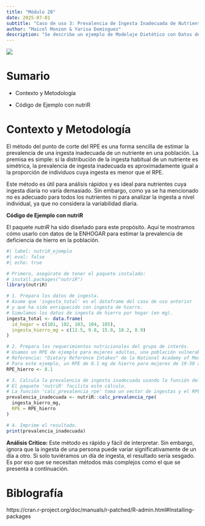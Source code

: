 ```yaml
---
title: "Módulo 20"
date: 2025-07-01
subtitle: "Caso de uso 3: Prevalencia de Ingesta Inadecuada de Nutrientes con el Método del Punto de Corte del RPE )"
author: "Maicel Monzon & Yarisa Domínguez"
description: "Se describe un ejemplo de Modelaje Dietético con Datos de HCES (Datos de la República Dominicana)"
---
```


![](/static/images/modulo15.png){fig-align="center"}

# Sumario

- Contexto y Metodología

- Código de Ejemplo con nutriR

# Contexto y Metodología

El método del punto de corte del RPE es una forma sencilla de estimar la prevalencia de una ingesta inadecuada de un nutriente en una población. La premisa es simple: si la distribución de la ingesta habitual de un nutriente es simétrica, la prevalencia de ingesta inadecuada es aproximadamente igual a la proporción de individuos cuya ingesta es menor que el RPE.

Este método es útil para análisis rápidos y es ideal para nutrientes cuya ingesta diaria no varía demasiado. Sin embargo, como ya se ha mencionado no es adecuado para todos los nutrientes ni para analizar la ingesta a nivel individual, ya que no considera la variabilidad diaria.

**Código de Ejemplo con nutriR**

El paquete *nutriR* ha sido diseñado para este propósito. Aquí te mostramos cómo usarlo con datos de la ENHOGAR para estimar la prevalencia de deficiencia de hierro en la población.

```r
#| label: nutriR_ejemplo
#| eval: false
#| echo: true

# Primero, asegúrate de tener el paquete instalado:
# install.packages("nutriR")
library(nutriR)

# 1. Prepara los datos de ingesta.
# Asume que 'ingesta_total' es el dataframe del caso de uso anterior
# y que ha sido enriquecido con ingesta de hierro.
# Simulamos los datos de ingesta de hierro por hogar (en mg).
ingesta_total <- data.frame(
  id_hogar = c(101, 102, 103, 104, 105),
  ingesta_hierro_mg = c(12.5, 9.8, 15.0, 10.2, 8.9)
)

# 2. Prepara los requerimientos nutricionales del grupo de interés.
# Usamos un RPE de ejemplo para mujeres adultas, una población vulnerable.
# Referencia: "Dietary Reference Intakes" de la National Academy of Medicine (NAM).
# Para este ejemplo, un RPE de 8.1 mg de hierro para mujeres de 19-50 años.
RPE_hierro <- 8.1 

# 3. Calcula la prevalencia de ingesta inadecuada usando la función del paquete.
# El paquete 'nutriR' facilita este cálculo.
# La función 'calc_prevalencia_rpe' toma un vector de ingestas y el RPE.
prevalencia_inadecuada <- nutriR::calc_prevalencia_rpe(
  ingesta_hierro_mg, 
  RPE = RPE_hierro
)

# 4. Imprime el resultado.
print(prevalencia_inadecuada)
```

**Análisis Crítico:** Este método es rápido y fácil de interpretar. Sin embargo, ignora que la ingesta de una persona puede variar significativamente de un día a otro. Si solo tuviéramos un día de ingesta, el resultado sería sesgado. Es por eso que se necesitan métodos más complejos como el que se presenta a continuación.

# Biblografía

https://cran.r-project.org/doc/manuals/r-patched/R-admin.html#Installing-packages
